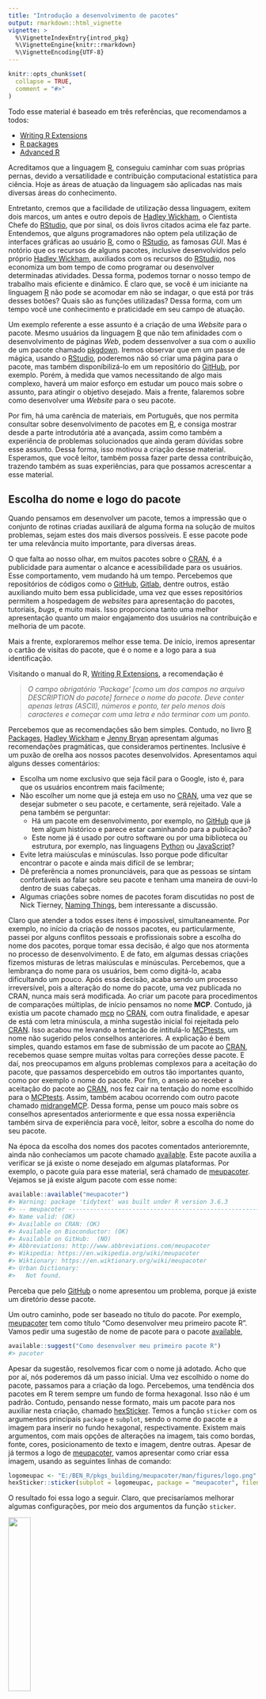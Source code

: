 ```yaml
---
title: "Introdução a desenvolvimento de pacotes"
output: rmarkdown::html_vignette
vignette: >
  %\VignetteIndexEntry{introd_pkg}
  %\VignetteEngine{knitr::rmarkdown}
  %\VignetteEncoding{UTF-8}
---
```


```r
knitr::opts_chunk$set(
  collapse = TRUE,
  comment = "#>"
)
```

Todo esse material é baseado em três referências, que recomendamos a todos:

* [Writing R Extensions](https://cran.r-project.org/doc/manuals/r-devel/R-exts.html#Creating-R-packages)
* [R packages](https://r-pkgs.org/index.html)
* [Advanced R](https://adv-r.hadley.nz/)

Acreditamos que a linguagem [R](http://r-project.org), conseguiu caminhar com suas próprias pernas, devido a versatilidade e contribuição computacional estatística para ciência. Hoje as áreas de atuação da linguagem são aplicadas nas mais diversas áreas do conhecimento. 

Entretanto, cremos que a facilidade de utilização dessa linguagem, exitem dois marcos, um antes e outro depois de [Hadley Wickham](http://hadley.nz/), o Cientista Chefe do [RStudio](http://rstudio.com), que por sinal, os dois livros citados acima ele faz parte. Entendemos, que alguns programadores não optem pela utilização de interfaces gráficas ao usuário [R](http://r-project.org), como o [RStudio](http://rstudio.com), as famosas *GUI*. Mas é notório que os recursos de alguns pacotes, inclusive desenvolvidos pelo próprio [Hadley Wickham](http://hadley.nz/), auxiliados com os recursos do [RStudio](http://rstudio.com), nos economiza um bom tempo de como programar ou desenvolver determinadas atividades. Dessa forma, podemos tornar o nosso tempo de trabalho mais eficiente e dinâmico. É claro que, se você é um iniciante na linguagem [R](http://r-project.org) não pode se acomodar em não se indagar, o que está por trás desses botões? Quais são as funções utilizadas? Dessa forma, com um tempo você une conhecimento e praticidade em seu campo de atuação.

Um exemplo referente a esse assunto é a criação de uma *Website* para o pacote. Mesmo usuários da linguagem [R](http://r-project.org) que não tem afinidades com o desenvolvimento de páginas *Web*, podem dessenvolver a sua com o auxílio de um pacote chamado [pkgdown](pkgdown.r-lib.org). Iremos observar que em um passe de mágica, usando o [RStudio](http://rstudio.com), poderemos não só criar uma página para o pacote, mas também disponíbilizá-lo em um repositório do [GitHub](https://github.com), por exemplo. Porém, à medida que vamos necessitando de algo mais complexo, haverá um maior esforço em estudar um pouco mais sobre o assunto, para atingir o objetivo desejado. Mais a frente, falaremos sobre como desenvolver uma *Website* para o seu pacote.

Por fim, há uma carência de materiais, em Português, que nos permita consultar sobre desenvolvimento de pacotes em [R](http://r-project.org), e consiga mostrar desde a parte introdutória até a avançada, assim como também a experiência de problemas solucionados que ainda geram dúvidas sobre esse assunto. Dessa forma, isso motivou a criação desse material. Esperamos, que você leitor, também possa fazer parte dessa contribuição, trazendo também as suas experiências, para que possamos acrescentar a esse material.

## Escolha do nome e logo do pacote {#name_logo_pkg}

Quando pensamos em desenvolver um pacote, temos a impressão que o conjunto de rotinas criadas auxiliará de alguma forma na solução de muitos problemas, sejam estes dos mais diversos possíveis. E esse pacote pode ter uma relevância muito importante, para diversas áreas.

O que falta ao nosso olhar, em muitos pacotes sobre o [CRAN](CRAN.r-project.org/), é a publicidade para aumentar o alcance e acessibilidade para os usuários. Esse comportamento, vem mudando há um tempo. Percebemos que repositórios de códigos como o [GitHub](https://github.com/), [Gitlab](https://about.gitlab.com/), dentre outros, estão auxiliando muito bem essa publicidade, uma vez que esses repositórios permitem a hospedagem de *websites* para apresentação do pacotes, tutoriais, *bugs*, e muito mais.  Isso proporciona tanto uma melhor apresentação quanto um maior engajamento dos usuários na contribuição e melhoria de um pacote.

Mais a frente, exploraremos melhor esse tema. De início, iremos apresentar o cartão de visitas do pacote, que é o nome e a logo para a sua identificação. 

Visitando o manual do R, [Writing R Extensions](https://cran.r-project.org/doc/manuals/r-devel/R-exts.html#Creating-R-packages), a recomendação é

<blockquote>
  <p>
    <em>
O campo obrigatório ‘Package’ [como um dos campos no arquivo *DESCRIPTION* do pacote] fornece o nome do pacote. Deve conter apenas letras (ASCII), números e ponto, ter pelo menos dois caracteres e começar com uma letra e não terminar com um ponto.
    </em>
  </p>
</blockquote>
<!--
<blockquote>
  <p>
    <em>
      The mandatory ‘Package’ field gives the name of the package. This should contain only (ASCII) letters, numbers and dot, have at least two characters and start with a letter and not end in a dot.
    </em>
  </p>
</blockquote>
-->

Percebemos que as recomendações são bem simples. Contudo, no livro [R Packages](https://r-pkgs.org/description.html), [Hadley Wickham](http://hadley.nz/) e [Jenny Bryan](https://jennybryan.org/) apresentam algumas recomendações pragmáticas, que consideramos pertinentes. Inclusive é um puxão de orelha aos nossos pacotes desenvolvidos. Apresentamos aqui alguns desses comentários:

* Escolha um nome exclusivo que seja fácil para o Google, isto é, para que os usuários encontrem mais facilmente;
* Não escolher um nome que já esteja em uso no [CRAN](http://cran.r-project.org), uma vez que se desejar submeter o seu pacote, e certamente, será rejeitado. Vale a pena também se perguntar:
  * Há um pacote em desenvolvimento, por exemplo, no [GitHub](https://github.com/) que já tem algum histórico e parece estar caminhando para a publicação?
  * Este nome já é usado por outro software ou por uma biblioteca ou estrutura, por exemplo, nas linguagens [Python](https://www.python.org/) ou [JavaScript](https://www.javascript.com/)?
* Evite letra maiúsculas e minúsculas. Isso porque pode dificultar encontrar o pacote e ainda mais difícil de se lembrar;
* Dê preferência a nomes pronunciáveis, para que as pessoas se sintam confortáveis ao falar sobre seu pacote e tenham uma maneira de ouvi-lo dentro de suas cabeças.
* Algumas criações sobre nomes de pacotes foram discutidas no post de Nick Tierney, [Naming Things](https://www.njtierney.com/post/2018/06/20/naming-things/), bem interessante a discussão.

Claro que atender a todos esses itens é impossível, simultaneamente. Por exemplo, no início da criação de nossos pacotes, eu particularmente, passei por alguns conflitos pessoais e profissionais sobre a escolha do nome dos pacotes, porque tomar essa decisão, é algo que nos atormenta no processo de desenvolvimento. E de fato, em algumas dessas criações fizemos misturas de letras maiúsculas e minúsculas. Percebemos, que a lembrança do nome para os usuários, bem como digitá-lo, acaba dificultando um pouco. Após essa decisão, acaba sendo um processo irreversível, pois a alteração do nome do pacote, uma vez publicada no CRAN, nunca mais será modificada. Ao criar um pacote para procedimentos de comparações múltiplas, de início pensamos no nome **MCP**. Contudo, já existia um pacote chamado [mcp](https://lindeloev.github.io/mcp/) no [CRAN](http://cran.r-project.org), com outra finalidade, e apesar de está com letra minúscula, a minha sugestão inicial foi rejeitada pelo [CRAN](http://cran.r-project.org). Isso acabou me levando a tentação de intitulá-lo [MCPtests](https://github.com/bendeivide/MCPtests), um nome não sugerido pelos conselhos anteriores. A explicação é bem simples, quando estamos em fase de submissão de um pacote ao [CRAN](http://cran.r-project.org), recebemos quase sempre muitas voltas para correções desse pacote. E daí, nos preocupamos em alguns problemas complexos para a aceitação do pacote, que passamos despercebido em outros tão importantes quanto, como por exemplo o nome do pacote. Por fim, o anseio ao receber a aceitação do pacote ao [CRAN](http://cran.r-project.org), nos fez cair na tentação do nome escolhido para o [MCPtests](https://github.com/bendeivide/MCPtests). Assim, também acabou ocorrendo com outro pacote chamado [midrangeMCP](https://github.com/bendeivide/midrangeMCP). Dessa forma, pense um pouco mais sobre os conselhos apresentados anteriormente e que essa nossa experiência também sirva de experiência para você, leitor, sobre a escolha do nome do seu pacote.

Na época da escolha dos nomes dos pacotes comentados anterioremnte, ainda não conhecíamos um pacote chamado [available](https://github.com/r-lib/available). Este pacote auxilia a verificar se já existe o nome desejado em algumas plataformas. Por exemplo, o pacote guia para esse material, será chamado de [meupacoter](https://bendeivide.github.io/meupacoter/). Vejamos se já existe algum pacote com esse nome:
```r
available::available("meupacoter")
#> Warning: package 'tidytext' was built under R version 3.6.3
#> -- meupacoter ----------------------------------------------------------------
#> Name valid: (OK)
#> Available on CRAN: (OK)
#> Available on Bioconductor: (OK)
#> Available on GitHub:  (NO)
#> Abbreviations: http://www.abbreviations.com/meupacoter
#> Wikipedia: https://en.wikipedia.org/wiki/meupacoter
#> Wiktionary: https://en.wiktionary.org/wiki/meupacoter
#> Urban Dictionary:
#>   Not found.
```
Perceba que pelo [GitHub](https://github.com/) o nome apresentou um problema, porque já existe um diretório desse pacote. 

Um outro caminho, pode ser baseado no título do pacote. Por exemplo, [meupacoter](https://bendeivide.github.io/meupacoter/) tem como título "Como desenvolver meu primeiro pacote R". Vamos pedir uma sugestão de nome de pacote para o pacote [available](https://github.com/r-lib/available),

```r
available::suggest("Como desenvolver meu primeiro pacote R")
#> pacoter
```

Apesar da sugestão, resolvemos ficar com o nome já adotado. Acho que por aí, nós poderemos dá um passo inicial. Uma vez escolhido o nome do pacote, passamos para a criação da logo. Percebemos, uma tendência dos pacotes em R terem sempre um fundo de forma hexagonal. Isso não é um padrão. Contudo, pensando nesse formato, mais um pacote para nos auxiliar nesta criação, chamado [hexSticker](https://github.com/GuangchuangYu/hexSticker). Temos a função `sticker` com os argumentos principais `package` e `subplot`, sendo o nome do pacote e a imagem para inserir no fundo hexagonal, respectivamente. Existem mais argumentos, com mais opções de alterações na imagem, tais como bordas, fonte, cores, posicionamento de texto e imagem, dentre outras. Apesar de já termos a logo de [meupacoter](https://bendeivide.github.io/meupacoter/), vamos apresentar como criar essa imagem, usando as seguintes linhas de comando:

```r
logomeupac <- "E:/BEN_R/pkgs_building/meupacoter/man/figures/logo.png"
hexSticker::sticker(subplot = logomeupac, package = "meupacoter", filename = "E:/BEN_R/pkgs_building/meupacoter/man/figures/logoteste.png")
```

O resultado foi essa logo a seguir. Claro, que precisaríamos melhorar algumas configurações, por meio dos argumentos da função `sticker`.

![](logoteste.png){width=30%}

Apesar dessas facilidades, percebemos que isso é algo bem pessoal para o desenvolvedor, porque de fato, você acaba deixando um pouco de sua criatividade e isso não pode ser um padrão. Vejam algumas logos de nossos pacotes:

![](midrangeMCP.png) ![](MCPtests.gif){width=30%} ![](statscience.png)



## Boas práticas para a escrita de um código R {#goodpractice}

<!--
Ensinar o que cada pacote faz e como executá-los!

Pacotes a estudar:
- goodpractice => goodpractice::gp
- formatR (Ver Advaced R, 1ed, cap 5)
- styler > RStudio > Addins > Style active package (todo o pacote)
- styler > RStudio > Addins > Style active file (Uma função selecionada)

- lintr

https://google.github.io/styleguide/Rguide.html
https://style.tidyverse.org/

Outra forma é configurar o RStudio para o propósito!
-->

As boas práticas de um código, se refere a forma de como você escreve seu algoritmo em [R](http:://r-project.org). Lembre-se que seu código poderá ser lido por muitos outros desenvolvedores. Dessa forma, seguem algumas sugestões de leituras:

* [https://google.github.io/styleguide/Rguide.html](https://google.github.io/styleguide/Rguide.html)
* [https://style.tidyverse.org/](https://style.tidyverse.org/)
* [Advanced R](http://adv-r.had.co.nz/Style.html)

Para auxiliar nessa jornada, seguem algumas sugestões de pacotes:

* [formatR](https://yihui.org/formatr/)
* [goodpractice](http://mangothecat.github.io/goodpractice/)
* [styler](https://styler.r-lib.org/)
* [lintr](https://cran.r-project.org/web/packages/lintr/readme/README.html)




## Boas práticas para a escrita de um pacote

Seguem algumas sugestões:
<!--
Depois comentar cada uma delas mostrando o seu objetivo
-->

* Sempre atualize a versão e a identifique adequadamente, no arquivo *DESCRIPTION*;
* Crie um arquivo *NEWS*, e comente suas atualizações. Linha de comando `usethis::use_news_md()`;
* Crie um arquivo *README*, para auxiliar nas ideias básicas para o pacote e auxiliar no repositório [Github](https://github.com). Linha de comando `usethis::use_readme_rmd`;
* Use os repositórios do tipo Git, de preferência o [GitHub](https://github.com). As contribuições são imensas para o pacote;
* Mantenha sempre a data do pacote atualizada, ou não a insira no campo `Data` em *DESCRIPTION*. Isso será feito automaticamente, sob o [CRAN](http://cran.r-project.org), após a publicação;
* Escreva vignettes. Linha de comando `use_vignette("<nome_vignette>")`;
* Se possível, crie uma *Website* para o pacote. Linha de comando `pkgdown::build_site()`;
* internacionalize seu pacote;
* [Sempre comente seu código](introd_pkg.html#goodpractice), para que em futuras atualizações outros contribuídores do pacote tenham noção do que foi feito.


## Resumo do que vimos nessa seção

Em construção...

